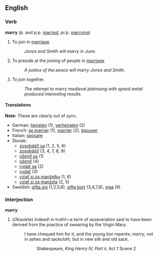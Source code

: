 == English ==
=== Verb ===
'''marry''' (p. and p.p. [[married]], pr.p. [[marrying]])

# To join in [[marriage]]
#: ''Jones and Smith will marry in June.''
# To preside at the joining of people in [[marriage]]
#: ''A justice of the peace will marry Jones and Smith.''
# To join together.
#: ''The attempt to marry medieval plainsong with speed metal produced interesting results.''

==== Translations ====
'''Note:''' These are clearly out of sync.
*German: [[heiraten]] (1), [[verheiraten]] (2)
*French: [[se marrier]] (1), [[marrier]] (2), [[épouser]]
*Italian: [[sposare]]
*Slovak: 
**[[zosobášiť sa]] (1, 2, 5, 6)
**[[zosobášiť]] (3, 4, 7, 8, 9)
**[[oženiť sa]] (1)
**[[oženiť]] (4)
**[[vydať sa]] (2)
**[[vydať]] (3)
**[[vziať si za manželku]] (1, 6)
**[[vziať si za manžela]] (2, 5)
*Swedish: [[gifta sig]] (1,2,5,6), [[gifta bort]] (3,4,7,8), [[viga]] (9)

===Interjection===
'''marry'''

#(''Obsolete'') Indeed! in truth!&mdash;a term of asseveration said to have been derived from the practice of swearing by the Virgin Mary.
#:I have chequed him for it, and the young lion repents; ''marry'', not in ashes and sackcloth, but in new silk and old sack.
#::Shakespeare, ''King Henry IV, Part ii'', Act 1 Scene 2